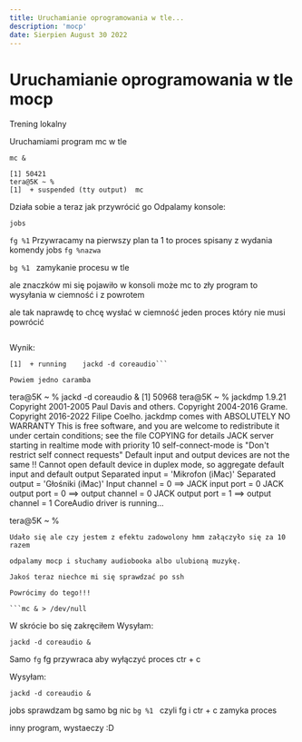 ```yaml
---
title: Uruchamianie oprogramowania w tle...
description: 'mocp'
date: Sierpien August 30 2022
---
```


# Uruchamianie oprogramowania w tle mocp

Trening lokalny

Uruchamiami program mc w tle

`mc &`

```
[1] 50421
tera@5K ~ %
[1]  + suspended (tty output)  mc
```

Działa sobie a teraz jak przywrócić go
Odpalamy konsole:

`jobs`

`fg %1`
Przywracamy na pierwszy plan ta 1 to proces spisany z wydania komendy jobs
`fg %nazwa`

`bg %1 `
zamykanie procesu w tle

ale znaczków mi się pojawiło w konsoli może mc to zły program to wysyłania w ciemność i z powrotem

ale tak naprawdę to chcę wysłać w ciemność jeden proces który nie musi powrócić

```jackd -d coreaudio &

```

Wynik:

````tera@5K ~ % jobs
[1]  + running    jackd -d coreaudio```

Powiem jedno caramba

````

tera@5K ~ % jackd -d coreaudio &
[1] 50968
tera@5K ~ % jackdmp 1.9.21
Copyright 2001-2005 Paul Davis and others.
Copyright 2004-2016 Grame.
Copyright 2016-2022 Filipe Coelho.
jackdmp comes with ABSOLUTELY NO WARRANTY
This is free software, and you are welcome to redistribute it
under certain conditions; see the file COPYING for details
JACK server starting in realtime mode with priority 10
self-connect-mode is "Don't restrict self connect requests"
Default input and output devices are not the same !!
Cannot open default device in duplex mode, so aggregate default input and default output
Separated input = 'Mikrofon (iMac)'
Separated output = 'Głośniki (iMac)'
Input channel = 0 ==> JACK input port = 0
JACK output port = 0 ==> output channel = 0
JACK output port = 1 ==> output channel = 1
CoreAudio driver is running...

tera@5K ~ %

````
Udało się ale czy jestem z efektu zadowolony hmm załączyło się za 10 razem

odpalamy mocp i słuchamy audiobooka albo ulubioną muzykę.

Jakoś teraz niechce mi się sprawdzać po ssh

Powrócimy do tego!!!

```mc & > /dev/null
````

W skrócie bo się zakręciłem
Wysyłam:

```
jackd -d coreaudio &
```

Samo
`fg`
fg przywraca aby wyłączyć proces ctr + c

Wysyłam:

```
jackd -d coreaudio &
```

jobs sprawdzam
bg samo bg nic
`bg %1 `
czyli fg i ctr + c zamyka proces

inny program, wystaeczy :D
